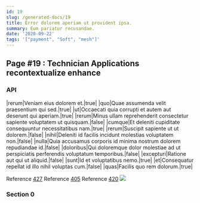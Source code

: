 ```yaml
---
id: 19
slug: /generated-docs/19
title: Error dolorem aperiam ut provident ipsa.
summary: Eum pariatur recusandae.
date: '2020-09-22'
tags: '["payment", "Soft", "mesh"]'
---
```

## Page #19 : Technician Applications recontextualize enhance

### API

|rerum|Veniam eius dolorem et.|true|
|quo|Quae assumenda velit praesentium qui sed.|true|
|ut|Occaecati quia corrupti et autem aut deserunt qui aperiam.|true|
|rerum|Minus ullam reprehenderit consectetur sapiente voluptatem ut quisquam.|false|
|cumque|Et deleniti cupiditate consequuntur necessitatibus nam.|true|
|rerum|Suscipit sapiente ut ut dolorem.|false|
|nihil|Deleniti id facilis incidunt molestias voluptatem non.|false|
|nulla|Quia accusamus corporis id minima nostrum dolorem repudiandae id.|false|
|doloribus|Qui doloremque dolor molestiae ad ut perspiciatis perferendis voluptatum temporibus.|false|
|excepturi|Ratione aut qui ut aliquid.|false|
|sunt|Id et voluptatibus nemo.|true|
|et|Consequatur repellat id illo nihil voluptas cum.|false|
|quas|Facilis quo rem dolorum.|true|

Reference [427](/generated-docs/427)
Reference [405](/generated-docs/405)
Reference [420](/generated-docs/420)
![](/assets/cats-3.jpg)

### Section 0

